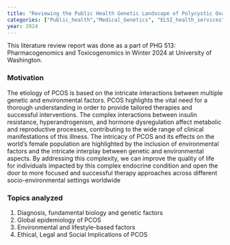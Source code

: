 ```yaml
---
title: "Reviewing the Public Health Genetic Landscape of Polycystic Ovarian Syndrome"
categories: ["Public_health","Medical_Genetics", "ELSI_health_services"]
year: 2024
---
```


This literature review report was done as a part of PHG 513: Pharmacogenomics and Toxicogenomics in Winter 2024 at University of Washington.

### Motivation

The etiology of PCOS is based on the intricate interactions between multiple genetic
and environmental factors. PCOS highlights the vital need for a
thorough understanding in order to provide tailored therapies and successful
interventions. The complex interactions between insulin resistance,
hyperandrogenism, and hormone dysregulation affect metabolic and reproductive
processes, contributing to the wide range of clinical manifestations of this illness. The
intricacy of PCOS and its effects on the world's female population are highlighted by
the inclusion of environmental factors and the intricate interplay between genetic and
environmental aspects. By addressing this complexity, we can improve the quality of
life for individuals impacted by this complex endocrine condition and open the door to
more focused and successful therapy approaches across different socio-environmental settings worldwide

### Topics analyzed

1.  Diagnosis, fundamental biology and genetic factors
2.  Global epidemiology of PCOS
3.  Environmental and lifestyle-based factors
4.  Ethical, Legal and Social Implications of PCOS
